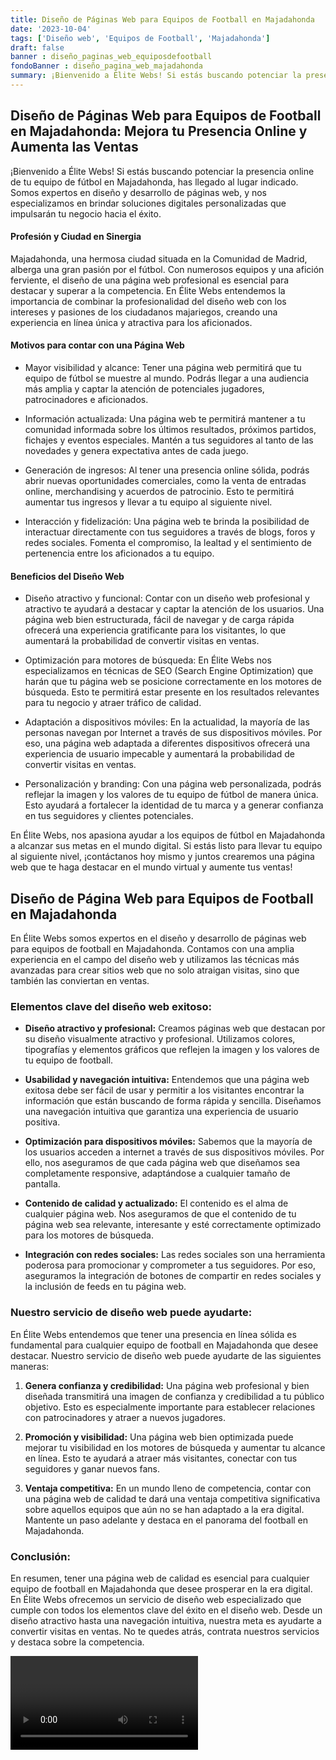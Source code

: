 ```yaml
---
title: Diseño de Páginas Web para Equipos de Football en Majadahonda
date: '2023-10-04'
tags: ['Diseño web', 'Equipos de Football', 'Majadahonda']
draft: false
banner : diseño_paginas_web_equiposdefootball
fondoBanner : diseño_pagina_web_majadahonda
summary: ¡Bienvenido a Élite Webs! Si estás buscando potenciar la presencia online de tu equipo de fútbol en Majadahonda, has llegado al lugar indicado. Somos expertos en diseño y desarrollo de páginas web, y nos especializamos en brindar soluciones digitales personalizadas que impulsarán tu negocio hacia el éxito.
---
```


## Diseño de Páginas Web para Equipos de Football en Majadahonda: Mejora tu Presencia Online y Aumenta las Ventas

¡Bienvenido a Élite Webs! Si estás buscando potenciar la presencia online de tu equipo de fútbol en Majadahonda, has llegado al lugar indicado. Somos expertos en diseño y desarrollo de páginas web, y nos especializamos en brindar soluciones digitales personalizadas que impulsarán tu negocio hacia el éxito.

#### Profesión y Ciudad en Sinergia

Majadahonda, una hermosa ciudad situada en la Comunidad de Madrid, alberga una gran pasión por el fútbol. Con numerosos equipos y una afición ferviente, el diseño de una página web profesional es esencial para destacar y superar a la competencia. En Élite Webs entendemos la importancia de combinar la profesionalidad del diseño web con los intereses y pasiones de los ciudadanos majariegos, creando una experiencia en línea única y atractiva para los aficionados.

#### Motivos para contar con una Página Web

- Mayor visibilidad y alcance: Tener una página web permitirá que tu equipo de fútbol se muestre al mundo. Podrás llegar a una audiencia más amplia y captar la atención de potenciales jugadores, patrocinadores e aficionados.

- Información actualizada: Una página web te permitirá mantener a tu comunidad informada sobre los últimos resultados, próximos partidos, fichajes y eventos especiales. Mantén a tus seguidores al tanto de las novedades y genera expectativa antes de cada juego.

- Generación de ingresos: Al tener una presencia online sólida, podrás abrir nuevas oportunidades comerciales, como la venta de entradas online, merchandising y acuerdos de patrocinio. Esto te permitirá aumentar tus ingresos y llevar a tu equipo al siguiente nivel.

- Interacción y fidelización: Una página web te brinda la posibilidad de interactuar directamente con tus seguidores a través de blogs, foros y redes sociales. Fomenta el compromiso, la lealtad y el sentimiento de pertenencia entre los aficionados a tu equipo.

#### Beneficios del Diseño Web

- Diseño atractivo y funcional: Contar con un diseño web profesional y atractivo te ayudará a destacar y captar la atención de los usuarios. Una página web bien estructurada, fácil de navegar y de carga rápida ofrecerá una experiencia gratificante para los visitantes, lo que aumentará la probabilidad de convertir visitas en ventas.

- Optimización para motores de búsqueda: En Élite Webs nos especializamos en técnicas de SEO (Search Engine Optimization) que harán que tu página web se posicione correctamente en los motores de búsqueda. Esto te permitirá estar presente en los resultados relevantes para tu negocio y atraer tráfico de calidad.

- Adaptación a dispositivos móviles: En la actualidad, la mayoría de las personas navegan por Internet a través de sus dispositivos móviles. Por eso, una página web adaptada a diferentes dispositivos ofrecerá una experiencia de usuario impecable y aumentará la probabilidad de convertir visitas en ventas.

- Personalización y branding: Con una página web personalizada, podrás reflejar la imagen y los valores de tu equipo de fútbol de manera única. Esto ayudará a fortalecer la identidad de tu marca y a generar confianza en tus seguidores y clientes potenciales.

En Élite Webs, nos apasiona ayudar a los equipos de fútbol en Majadahonda a alcanzar sus metas en el mundo digital. Si estás listo para llevar tu equipo al siguiente nivel, ¡contáctanos hoy mismo y juntos crearemos una página web que te haga destacar en el mundo virtual y aumente tus ventas!

<GifSeo />

<Cta />

## Diseño de Página Web para Equipos de Football en Majadahonda

En Élite Webs somos expertos en el diseño y desarrollo de páginas web para equipos de football en Majadahonda. Contamos con una amplia experiencia en el campo del diseño web y utilizamos las técnicas más avanzadas para crear sitios web que no solo atraigan visitas, sino que también las conviertan en ventas.

### Elementos clave del diseño web exitoso:

- **Diseño atractivo y profesional:** Creamos páginas web que destacan por su diseño visualmente atractivo y profesional. Utilizamos colores, tipografías y elementos gráficos que reflejen la imagen y los valores de tu equipo de football.

- **Usabilidad y navegación intuitiva:** Entendemos que una página web exitosa debe ser fácil de usar y permitir a los visitantes encontrar la información que están buscando de forma rápida y sencilla. Diseñamos una navegación intuitiva que garantiza una experiencia de usuario positiva.

- **Optimización para dispositivos móviles:** Sabemos que la mayoría de los usuarios acceden a internet a través de sus dispositivos móviles. Por ello, nos aseguramos de que cada página web que diseñamos sea completamente responsive, adaptándose a cualquier tamaño de pantalla.

- **Contenido de calidad y actualizado:** El contenido es el alma de cualquier página web. Nos aseguramos de que el contenido de tu página web sea relevante, interesante y esté correctamente optimizado para los motores de búsqueda.

- **Integración con redes sociales:** Las redes sociales son una herramienta poderosa para promocionar y comprometer a tus seguidores. Por eso, aseguramos la integración de botones de compartir en redes sociales y la inclusión de feeds en tu página web.

### Nuestro servicio de diseño web puede ayudarte:

En Élite Webs entendemos que tener una presencia en línea sólida es fundamental para cualquier equipo de football en Majadahonda que desee destacar. Nuestro servicio de diseño web puede ayudarte de las siguientes maneras:

1. **Genera confianza y credibilidad:** Una página web profesional y bien diseñada transmitirá una imagen de confianza y credibilidad a tu público objetivo. Esto es especialmente importante para establecer relaciones con patrocinadores y atraer a nuevos jugadores.

2. **Promoción y visibilidad:** Una página web bien optimizada puede mejorar tu visibilidad en los motores de búsqueda y aumentar tu alcance en línea. Esto te ayudará a atraer más visitantes, conectar con tus seguidores y ganar nuevos fans.

3. **Ventaja competitiva:** En un mundo lleno de competencia, contar con una página web de calidad te dará una ventaja competitiva significativa sobre aquellos equipos que aún no se han adaptado a la era digital. Mantente un paso adelante y destaca en el panorama del football en Majadahonda.

### Conclusión:

En resumen, tener una página web de calidad es esencial para cualquier equipo de football en Majadahonda que desee prosperar en la era digital. En Élite Webs ofrecemos un servicio de diseño web especializado que cumple con todos los elementos clave del éxito en el diseño web. Desde un diseño atractivo hasta una navegación intuitiva, nuestra meta es ayudarte a convertir visitas en ventas. No te quedes atrás, contrata nuestros servicios y destaca sobre la competencia.

<Video />

<CtaBot job='Equipos de Football' city='Majadahonda'/>

<Gmaps query='Majadahonda+españa+maps' />
